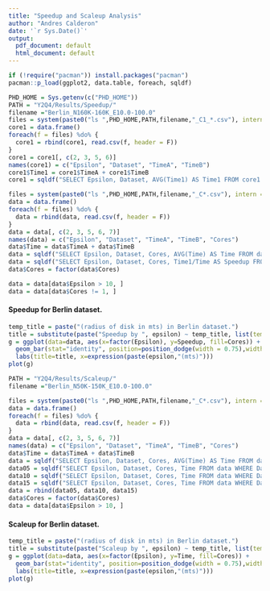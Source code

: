 ```yaml
---
title: "Speedup and Scaleup Analysis"
author: "Andres Calderon"
date: '`r Sys.Date()`'
output:
  pdf_document: default
  html_document: default
---
```


```r
if (!require("pacman")) install.packages("pacman")
pacman::p_load(ggplot2, data.table, foreach, sqldf)

PHD_HOME = Sys.getenv(c("PHD_HOME"))
PATH = "Y2Q4/Results/Speedup/"
filename ="Berlin_N160K-160K_E10.0-100.0"
files = system(paste0("ls ",PHD_HOME,PATH,filename,"_C1_*.csv"), intern = T)
core1 = data.frame()
foreach(f = files) %do% {
  core1 = rbind(core1, read.csv(f, header = F))
}
core1 = core1[, c(2, 3, 5, 6)]
names(core1) = c("Epsilon", "Dataset", "TimeA", "TimeB")
core1$Time1 = core1$TimeA + core1$TimeB
core1 = sqldf("SELECT Epsilon, Dataset, AVG(Time1) AS Time1 FROM core1 GROUP BY 1, 2")

files = system(paste0("ls ",PHD_HOME,PATH,filename,"_C*.csv"), intern = T)
data = data.frame()
foreach(f = files) %do% {
  data = rbind(data, read.csv(f, header = F))
}
data = data[, c(2, 3, 5, 6, 7)]
names(data) = c("Epsilon", "Dataset", "TimeA", "TimeB", "Cores")
data$Time = data$TimeA + data$TimeB
data = sqldf("SELECT Epsilon, Dataset, Cores, AVG(Time) AS Time FROM data GROUP BY 1, 2, 3")
data = sqldf("SELECT Epsilon, Dataset, Cores, Time1/Time AS Speedup FROM data NATURAL JOIN core1")
data$Cores = factor(data$Cores)

data = data[data$Epsilon > 10, ]
data = data[data$Cores != 1, ]
```

#### Speedup for Berlin dataset.

```r
temp_title = paste("(radius of disk in mts) in Berlin dataset.")
title = substitute(paste("Speedup by ", epsilon) ~ temp_title, list(temp_title = temp_title))
g = ggplot(data=data, aes(x=factor(Epsilon), y=Speedup, fill=Cores)) +
  geom_bar(stat="identity", position=position_dodge(width = 0.75),width = 0.75) +
  labs(title=title, x=expression(paste(epsilon,"(mts)")))
plot(g)
```

```r
PATH = "Y2Q4/Results/Scaleup/"
filename ="Berlin_N50K-150K_E10.0-100.0"

files = system(paste0("ls ",PHD_HOME,PATH,filename,"_C*.csv"), intern = T)
data = data.frame()
foreach(f = files) %do% {
  data = rbind(data, read.csv(f, header = F))
}
data = data[, c(2, 3, 5, 6, 7)]
names(data) = c("Epsilon", "Dataset", "TimeA", "TimeB", "Cores")
data$Time = data$TimeA + data$TimeB
data = sqldf("SELECT Epsilon, Dataset, Cores, AVG(Time) AS Time FROM data GROUP BY 1, 2, 3")
data05 = sqldf("SELECT Epsilon, Dataset, Cores, Time FROM data WHERE Dataset LIKE '50K' AND Cores = 5")
data10 = sqldf("SELECT Epsilon, Dataset, Cores, Time FROM data WHERE Dataset LIKE '100K' AND Cores = 10")
data15 = sqldf("SELECT Epsilon, Dataset, Cores, Time FROM data WHERE Dataset LIKE '150K' AND Cores = 15")
data = rbind(data05, data10, data15)
data$Cores = factor(data$Cores)
data = data[data$Epsilon > 10, ]
```

#### Scaleup for Berlin dataset.

```r
temp_title = paste("(radius of disk in mts) in Berlin dataset.")
title = substitute(paste("Scaleup by ", epsilon) ~ temp_title, list(temp_title = temp_title))
g = ggplot(data=data, aes(x=factor(Epsilon), y=Time, fill=Cores)) +
  geom_bar(stat="identity", position=position_dodge(width = 0.75),width = 0.75) +
  labs(title=title, x=expression(paste(epsilon,"(mts)")))
plot(g)
```